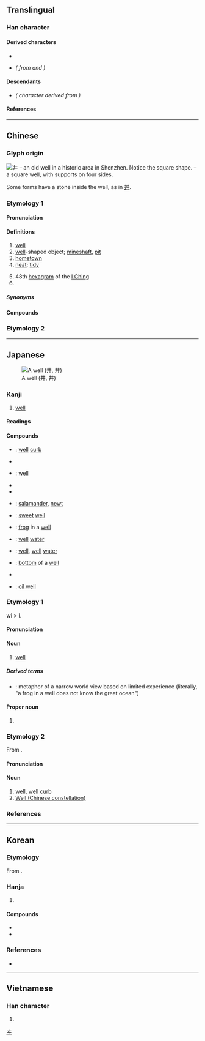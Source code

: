 {{also|丼|并|开|幷|Appendix:Variations of the number sign}}
{{character info}}

==Translingual==

===Han character===
{{Han char|rn=7|rad=二|as=02|sn=4|four=55000|canj=TT|ids=⿻一廾}}

====Derived characters====
* {{l|mul|[[㘫]], [[妌]], [[𪪁]], [[汫]], [[阱]], [[𪰉]], [[肼]], [[㐩]], [[𭾠]], [[畊]], [[𮈃]], [[𬙍]], [[耕]], [[䎴]], [[𬟷]], [[𮗻]], [[𬪦]], [[㓝]], [[刱]], [[𫡳]], [[𫎁]], [[宑]], [[𬜣]], [[𬼾]], [[𭾞]], [[穽]], [[𬆓]], [[䨍]], [[坓]], [[汬]], [[丼]], [[𬑽]], [[囲]]}}
* {{l|mul|[[进]], [[讲]]}} ''({{w|Simplified Chinese|Simplified}} from {{l|mul|進}} and {{l|mul|講}})''

====Descendants====
* {{l|ja|ヰ}} ''({{w|Katakana}} character derived from {{w|Man'yōgana}})''

====References====
{{Han ref|kx=0086.140|dkj=00258|dj=0183.010|hdz=10010.040|uh=4E95}}

[[Category:Han characters from which katakana were derived|ヰ]]

----

==Chinese==
{{zh-forms|alt=丼}}

===Glyph origin===
{{Han etym}}
[[File:Square well (Longgang Museum of Hakka Culture).jpg|thumb|井 – an old well in a historic area in [[Shenzhen]]. Notice the square shape.]]
{{liushu|p}} – a square well, with supports on four sides.

Some forms have a stone inside the well, as in [[丼]].

===Etymology 1===

====Pronunciation====
{{zh-pron
|m=jǐng
|ma=Zh-jǐng.oga
|dg=җин2
|c=zeng2,zing2
|c_note=zeng2 - vernacular; zing2 - literary
|g=jiang3/jin3
|h=pfs=chiáng;gd=jiang3
|j=jing2
|mb=cǎng
|md=ciāng
|mn=xm,qz,tp,hc,lk,sx,km,mg:chíⁿ/zz,kh,tn,tc,yl:chéⁿ/chéng
|mn_note=chíⁿ/chéⁿ - vernacular; chéng - literary
|mn-t=zên2
|w=2jin
|x=zin3
|mc=y
|oc=y
|cat=n,pn
}}

====Definitions====
{{zh-hanzi}}

# [[well]] {{gloss|a hole sunk into the ground}} {{zh-mw|口|眼}}
# [[well]]-shaped object; [[mineshaft]], [[pit]]
# [[hometown]]
# [[neat]]; [[tidy]]
#: {{zh-x|井井有條|neat and tidy}}
# 48th [[hexagram]] of the [[I Ching]]
# {{surname|zh}}

=====Synonyms=====
{{zh-dial|水井}}

====Compounds====
{{zh-der|下井投石|丘井|丹砂井|乾井|井中求火|井中視星|井井有條|井井有理|井口邊草|井地|井宿|井幹|井底之蛙|井底銀瓶|井架|井柱狀圖|井榦|井水|井渫不食|井然|井然有序|井田|井田制度|井稅|井穴|井窩子|井繩|井臺|井臼|井蛙|井蛙之見|井蛙語海|井蛙醯雞|井逕|井闌|井陘縣|井養|井鮒|井鹽|古井|古井不波|古井無波|古井重波|坎井之蛙|坎兒井|坐井觀天|天井|奔井投河|學如穿井|層次井然|市井|市井之人|市井之徒|市井之臣|市井小人|市井小民|市井無賴|從井救人|心如古井|投井下石|投河逩井|投石下井|挑雪填井|捫參歷井|掘井|操井臼|擔雪塞井|擔雪填井|斷井頹垣|旱井|景陽宮井|枯井|條理井然|棄井|橘井|氣井|水井|汲井|油井|洋井|淘井|淘古井|淺井|渴而穿井|煤井|玉井|甘井先竭|眢井|礦井|秩序井然|稱鎚落井|窨井|管井|紡績井臼|綺井|耿恭拜井|背井離鄉|胭脂井|臨噎掘井|臨渴掘井|臨渴穿井|自操井臼|自流井|落井下石|藻井|親操井臼|踢天弄井|避井落坑|避坑落井|鄉井|金井|鑿井|開渠穿井|開發井|阿井|離鄉背井|離鄉避井|露井|鹽井|龍井|龍井茶|午井|前井|涼水井|三眼井|灣井|虎井|石井|井字過三關|井字遊戲|井字棋}}

===Etymology 2===
{{zh-see|阱|ss}}

{{zh-cat|Elementary}}

----

==Japanese==
[[File:Well 2006 03.jpg|thumb|A well (井, 丼)]]

===Kanji===
{{ja-kanji|grade=c|rs=二02}}

# [[well]]

====Readings====
{{ja-readings
|goon=しょう<しやう
|kanon=せい
|kun=い-<ゐ-, いど-<ゐど-
}}

====Compounds====
{{der-top|Compounds}}
* {{ja-r|井%桁|い%けだ}}: [[well]] [[curb]]
* {{ja-r|井%堰|い%せき}}
* {{ja-r|井%戸|い%ど}}: [[well]]
* {{ja-r|井%筒|い%づつ}}
* {{ja-r|井%綱|い%づな}}
* {{ja-r|井%守|い%もり}}: [[salamander]], [[newt]]
* {{ja-r|甘%井|かん%せい}}: [[sweet]] [[well]]
* {{ja-r|井%蛙|せい%あ}}: [[frog]] in a [[well]]
* {{ja-r|井%水|せい%すい}}: [[well]] [[water]]
* {{ja-r|井%泉|せい%せん}}: [[well]], [[well]] [[water]]
* {{ja-r|井%底|せい%てい}}: [[bottom]] of a [[well]]
* {{ja-r|井%目|せい%もく}}
* {{ja-r|油%井|ゆ%せい}}: [[oil well]]
{{der-bottom}}

===Etymology 1===
{{ja-kanjitab|い|yomi=k}}
wi > i.

====Pronunciation====
{{ja-pron|yomi=k|い|acc=1|acc_ref=DJR,NHK}}

====Noun====
{{ja-noun|い|hhira=ゐ}}

# [[well]] {{q|water source}}

=====Derived terms=====
* {{ja-r|井 の 中 の 蛙 大海 を 知らず|い の なか の かわず たいかい を しらず}}: metaphor of a narrow world view based on limited experience (literally, "a frog in a well does not know the great ocean")

====Proper noun====
{{ja-pos|い|proper}}

# {{surname|ja|sort=い}}

===Etymology 2===
{{ja-kanjitab|せい|yomi=o}}
From {{der|ja|ltc|-|sort=せい}} {{m|zh|井|tr=tsjeng<sup>X</sup>}}.

====Pronunciation====
{{ja-pron|yomi=kanon|せい|acc=1|acc_ref=DJR}}

====Noun====
{{ja-noun|せい}}

# [[well]], [[well]] [[curb]]
# [[w:Well (Chinese constellation)|Well (Chinese constellation)]]

===References===
<references/>

----

==Korean==

===Etymology===
From {{der|ko|ltc|-}} {{ltc-l|井|id=1}}. {{hanja-hunmong|져ᇰ〯|cyeng|地理#상05A}}

===Hanja===
{{ko-hanja-search}}
{{ko-hanja|우물|정}}

# {{hanja form of|정|[[well]] {{gl|a hole sunk into the ground}}}}

====Compounds====
{{der-top|Compounds}}
* {{ko-l|유정|油井}}
* {{ko-l|정수|井水}}
{{der-bottom}}

===References===
* {{R:hanjadoc|111}}

----

==Vietnamese==

===Han character===
{{vi-readings|reading=tỉnh|rs=二02}}

# {{rfdef|vi|sort=二02}}